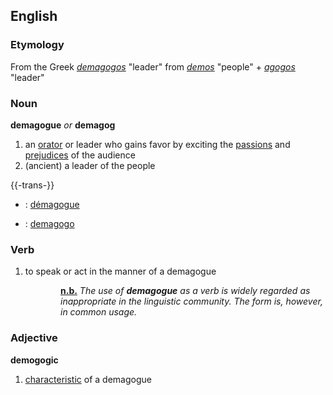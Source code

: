 == English ==
=== Etymology ===
From the Greek ''[[demagogos]]'' "leader" from ''[[demos]]'' "people" + ''[[agogos]]'' "leader"

=== Noun ===
'''demagogue''' ''or'' '''demagog'''
# an [[orator]] or leader who gains favor by exciting the [[passion]]s and [[prejudice]]s of the audience
# (ancient) a leader of the people

{{-trans-}}

* {{fr}} : [[démagogue]]
* {{io}} : [[demagogo]]

=== Verb ===
# to speak or act in the manner of a demagogue
:: '''[[nota bene|n.b.]]''' ''The use of '''demagogue''' as a verb is widely regarded as inappropriate in the linguistic community.  The form is, however, in common usage.''

=== Adjective ===
'''demogogic'''
# [[characteristic]] of a demagogue
